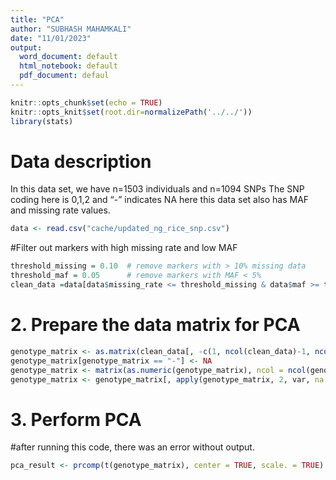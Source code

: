 ```yaml
---
title: "PCA"
author: "SUBHASH MAHAMKALI"
date: "11/01/2023"
output:
  word_document: default
  html_notebook: default
  pdf_document: defaul
---
```


```r
knitr::opts_chunk$set(echo = TRUE)
knitr::opts_knit$set(root.dir=normalizePath('../../')) 
library(stats)
```
# Data description

In this data set, we have n=1503 individuals and n=1094 SNPs
The SNP coding here is 0,1,2 and "-" indicates NA
here this data set also has MAF and missing rate values.

```r
data <- read.csv("cache/updated_ng_rice_snp.csv")
```


#Filter out markers with high missing rate and low MAF
```r
threshold_missing = 0.10  # remove markers with > 10% missing data
threshold_maf = 0.05      # remove markers with MAF < 5%
clean_data =data[data$missing_rate <= threshold_missing & data$maf >= threshold_maf, ]
```

# 2. Prepare the data matrix for PCA
```r
genotype_matrix <- as.matrix(clean_data[, -c(1, ncol(clean_data)-1, ncol(clean_data))])
genotype_matrix[genotype_matrix == "-"] <- NA
genotype_matrix <- matrix(as.numeric(genotype_matrix), ncol = ncol(genotype_matrix))
genotype_matrix <- genotype_matrix[, apply(genotype_matrix, 2, var, na.rm = TRUE) > 0]
```

# 3. Perform PCA
#after running this code, there was an error without output.
```r
pca_result <- prcomp(t(genotype_matrix), center = TRUE, scale. = TRUE)
```

